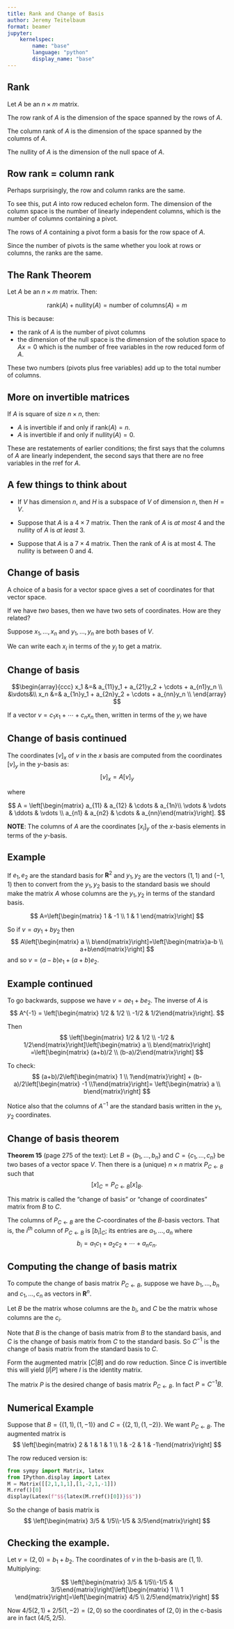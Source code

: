 ```yaml
---
title: Rank and Change of Basis
author: Jeremy Teitelbaum
format: beamer
jupyter:
    kernelspec:
        name: "base"
        language: "python"
        display_name: "base"
---
```


## Rank

Let $A$ be an $n\times m$ matrix.  

The row rank of $A$ is the dimension of the space spanned by the rows of $A$. 

The column rank of $A$ is the dimension of the space spanned by the columns of $A$. 

The nullity of $A$ is the dimension of the null space of $A$.


## Row rank = column rank

Perhaps surprisingly, the row and column ranks are the same.

To see this, put $A$ into row reduced echelon form.  The dimension of the column space is the number of linearly independent columns, which is the number of columns containing a pivot. 

The rows of $A$ containing a pivot form a basis for the row space of $A$.  

Since the number of pivots is the same whether you look at rows or columns, the ranks are the same.

## The Rank Theorem

Let $A$ be an $n\times m$ matrix.  Then:

$$
\mathrm{rank}(A)+\mathrm{nullity}(A)=\mathrm{number\ of\ columns}(A) = m
$$

This is because:

- the rank of $A$ is the number of pivot columns 
- the dimension of the null space is the dimension of the solution space to $Ax=0$ which is the number of free variables in the row reduced form of $A$.

These two numbers (pivots plus free variables) add up to the total number of columns.

## More on invertible matrices

If $A$ is square of size $n\times n$, then:

- $A$ is invertible if and only if $\mathrm{rank}(A)=n$.
- $A$ is invertible if and only if $\mathrm{nullity}(A)=0$.

These are restatements of earlier conditions; the first
says that the columns of $A$ are linearly independent, the second says that there are no free variables in the rref for $A$.

## A few things to think about

- If $V$ has dimension $n$, and $H$ is a subspace of $V$ of dimension $n$, then $H=V$.

- Suppose that $A$ is a $4\times 7$ matrix.  Then the rank of $A$ is *at most* $4$ and the nullity of $A$ is *at least* $3$.

- Suppose that $A$ is a $7\times 4$ matrix.  Then the rank of $A$ is at most $4$.  The nullity is between $0$ and $4$.

## Change of basis

A choice of a basis for a vector space gives a set of coordinates for that vector space.

If we have *two* bases, then we have two sets of coordinates.  How are they related?

Suppose $x_1,\ldots, x_n$ and $y_1, \ldots, y_n$ are both bases of $V$.

We can write each $x_i$ in terms of the $y_j$ to get a matrix.

## Change of basis

$$\begin{array}{ccc}
x_1 &=& a_{11}y_1 + a_{21}y_2 + \cdots + a_{n1}y_n \\
&\vdots&\\
x_n &=& a_{1n}y_1 + a_{2n}y_2 + \cdots + a_{nn}y_n \\
\end{array}
$$

If a vector $v=c_1 x_1 + \cdots +c_n x_n$ then, written in terms of the $y_i$ we have


\begin{align*}
v=(c_1 a_{11}+c_2 a_{12}+\cdots+ c_n a_{1n})x_1 + \cdots \\ +
(c_1 a_{n1} + \cdots + c_n a_{nn})x_n
\end{align*}


## Change of basis continued

The coordinates $[v]_{x}$ of $v$ in the $x$ basis are computed from the coordinates $[v]_{y}$ in the $y$-basis as:
$$
[v]_{x} = A[v]_{y}
$$

where

$$
A = \left[\begin{matrix} a_{11} & a_{12} & \cdots & a_{1n}\\
\vdots & \vdots & \ddots & \vdots \\
a_{n1} & a_{n2} & \cdots & a_{nn}\end{matrix}\right].
$$

**NOTE**: The columns of $A$ are the coordinates $[x_i]_{y}$ of the
$x$-basis elements in terms of the $y$-basis.

## Example

If $e_1,e_2$ are the standard basis for $\mathbf{R}^{2}$ and $y_1,y_2$
are the vectors $(1,1)$ and $(-1,1)$ then to convert from the $y_1, y_2$ basis to the  standard basis we should make the matrix $A$ whose columns are the $y_1,y_2$ in terms of the standard basis.

$$
A=\left[\begin{matrix} 1 & -1 \\ 1 & 1 \end{matrix}\right]
$$

So if $v=ay_1+by_2$ then 
$$
A\left[\begin{matrix} a \\ b\end{matrix}\right]=\left[\begin{matrix}a-b \\ a+b\end{matrix}\right]
$$
and so $v=(a-b)e_1+(a+b)e_2$.

## Example continued

To go backwards, suppose we have $v=ae_1+be_2$.  The inverse of $A$
is 
$$
A^{-1} = \left[\begin{matrix} 1/2 & 1/2 \\ -1/2 & 1/2\end{matrix}\right].
$$

Then 
$$
\left[\begin{matrix} 1/2 & 1/2 \\ -1/2 & 1/2\end{matrix}\right]\left[\begin{matrix} a \\ b\end{matrix}\right]
=\left[\begin{matrix} (a+b)/2 \\ (b-a)/2\end{matrix}\right]
$$

To check:
$$
(a+b)/2\left[\begin{matrix} 1 \\ 1\end{matrix}\right] + (b-a)/2\left[\begin{matrix} -1 \\1\end{matrix}\right]= \left[\begin{matrix}
a \\ b\end{matrix}\right]
$$

Notice also that the columns of $A^{-1}$ are the standard basis written in the $y_1,y_2$ coordinates.

## Change of basis theorem

**Theorem 15** (page 275 of the text): Let $B=\{b_1,\ldots, b_n\}$ and $C=\{c_1,\ldots,c_n\}$ be two bases of a vector space $V$.
Then there is a (unique) $n\times n$ matrix $P_{C\leftarrow B}$ such that
$$
[x]_{C} = P_{C\leftarrow B}[x]_{B}.
$$

This matrix is called the "change of basis" or "change of coordinates" matrix from $B$ to $C$.

The columns of $P_{C\leftarrow B}$ are the $C$-coordinates of the $B$-basis vectors.  That is, the $i^{th}$ column of
$P_{C\leftarrow B}$ is $[b_{i}]_{C}$; its entries are $a_1,\ldots, a_n$ where
$$
b_{i} = a_{1}c_{1}+a_{2}c_{2}+\cdots+a_{n}c_{n}.
$$

## Computing the change of basis matrix

To compute the change of basis matrix $P_{C\leftarrow B}$,
suppose we have $b_1,\ldots, b_n$ and $c_1,\ldots, c_n$ as vectors in $\mathbf{R}^{n}$.  

Let $B$ be the matrix whose columns are the $b_{i}$, and $C$ be the matrix whose columns are the $c_{i}$. 

Note that $B$ is the change of basis matrix from $B$ to the standard basis, and $C$ is the change of basis matrix from $C$ to the standard basis.  So $C^{-1}$ is the change of basis matrix from the standard basis to $C$. 

Form the augmented matrix $[C|B]$ and do row reduction.  Since $C$ is invertible this will yield $[I | P]$ where $I$ is the identity matrix.  

The matrix $P$ is the desired change of basis matrix $P_{C\leftarrow B}$.  In fact $P=C^{-1}B$.  


## Numerical Example

Suppose that $B=\{(1,1), (1,-1)\}$ and
$C=\{(2,1),(1,-2)\}$.  We want $P_{C\leftarrow B}$. The augmented matrix is
$$
\left[\begin{matrix} 2 & 1 & 1 & 1 \\ 1 & -2 & 1 & -1\end{matrix}\right]
$$

The row reduced version is:

```python
from sympy import Matrix, latex
from IPython.display import Latex
M = Matrix([[2,1,1,1],[1,-2,1,-1]])
M.rref()[0]
display(Latex(f"$${latex(M.rref()[0])}$$")) 
```

So the change of basis matrix is
$$
\left[\begin{matrix} 3/5 & 1/5\\-1/5 & 3/5\end{matrix}\right]
$$

## Checking the example.

Let $v = (2,0)=b_1+b_2$.  The coordinates of $v$ in the b-basis are $(1,1)$.  Multiplying:

$$
\left[\begin{matrix} 3/5 & 1/5\\-1/5 & 3/5\end{matrix}\right]\left[\begin{matrix} 1 \\ 1 \end{matrix}\right]=\left[\begin{matrix} 4/5 \\ 2/5\end{matrix}\right]
$$

Now $4/5(2,1)+2/5(1,-2)=(2,0)$ so the coordinates of $(2,0)$ in the c-basis are in fact $(4/5,2/5)$. 